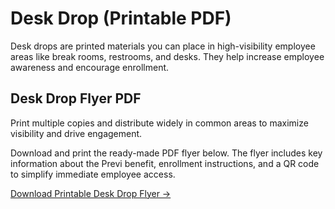 # Desk Drop (Printable PDF)

Desk drops are printed materials you can place in high-visibility employee areas like break rooms, restrooms, and desks. They help increase employee awareness and encourage enrollment.
## Desk Drop Flyer PDF
<Note>Print multiple copies and distribute widely in common areas to maximize visibility and drive engagement.</Note>

Download and print the ready-made PDF flyer below. The flyer includes key information about the Previ benefit, enrollment instructions, and a QR code to simplify immediate employee access.

[Download Printable Desk Drop Flyer →](../assets/Previ_Deskdrop.pdf)

